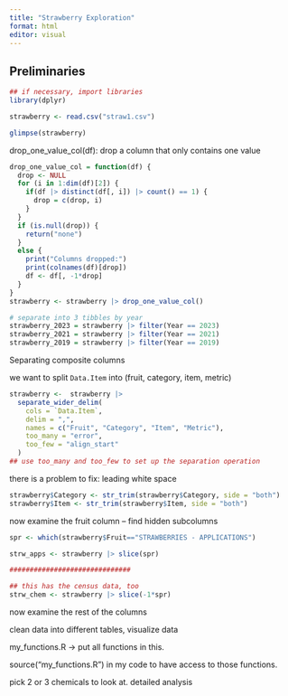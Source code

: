 ```yaml
---
title: "Strawberry Exploration"
format: html
editor: visual
---
```


## Preliminaries

```r
## if necessary, import libraries
library(dplyr)
```

```r
strawberry <- read.csv("straw1.csv")
```

```r
glimpse(strawberry)
```

drop_one_value_col(df): drop a column that only contains one value

```r
drop_one_value_col = function(df) {
  drop <- NULL
  for (i in 1:dim(df)[2]) {
    if(df |> distinct(df[, i]) |> count() == 1) {
      drop = c(drop, i)
    }
  }
  if (is.null(drop)) {
    return("none")
  }
  else {
    print("Columns dropped:")
    print(colnames(df)[drop])
    df <- df[, -1*drop]
  }
}
strawberry <- strawberry |> drop_one_value_col()
```

```r
# separate into 3 tibbles by year
strawberry_2023 = strawberry |> filter(Year == 2023)
strawberry_2021 = strawberry |> filter(Year == 2021)
strawberry_2019 = strawberry |> filter(Year == 2019)
```

Separating composite columns

we want to split `Data.Item` into (fruit, category, item, metric)

```r
strawberry <-  strawberry |>
  separate_wider_delim(
    cols = `Data.Item`,
    delim = ",",
    names = c("Fruit", "Category", "Item", "Metric"),
    too_many = "error",
    too_few = "align_start"
  )
## use too_many and too_few to set up the separation operation
```

there is a problem to fix: leading white space

```r
strawberry$Category <- str_trim(strawberry$Category, side = "both")
strawberry$Item <- str_trim(strawberry$Item, side = "both")
```

now examine the fruit column – find hidden subcolumns

```r
spr <- which(strawberry$Fruit=="STRAWBERRIES - APPLICATIONS")

strw_apps <- strawberry |> slice(spr)

##############################

## this has the census data, too
strw_chem <- strawberry |> slice(-1*spr)
```

now examine the rest of the columns

clean data into different tables, visualize data

my_functions.R -\> put all functions in this.

source("my_functions.R") in my code to have access to those functions.

pick 2 or 3 chemicals to look at. detailed analysis
